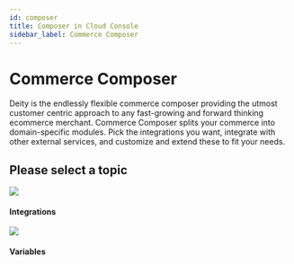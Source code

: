 ```yaml
---
id: composer
title: Composer in Cloud Console
sidebar_label: Commerce Composer
---
```



# Commerce Composer

Deity is the endlessly flexible commerce composer providing the utmost customer centric approach to any fast-growing and forward thinking ecommerce merchant. Commerce Composer splits your commerce into domain-specific modules. Pick the integrations you want, integrate with other external services, and customize and extend these to fit your needs.


<Notice />

## Please select a topic
<div className="flex mb80 brighten">
  <Card to="/docs/console/composer/integrations">
    <img src="/docs/img/icons/composerintegrations.svg" />
    <h4>Integrations</h4>
    <p></p>
  </Card>
  <Card to="/docs/console/composer/variables">
    <img src="/docs/img/icons/variables.svg" />
    <h4>Variables</h4>
    <p></p>
  </Card>
</div>
